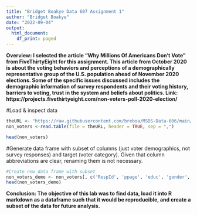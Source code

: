 ```yaml
---
title: "Bridget Boakye Data 607 Assignment 1"
author: "Bridget Boakye"
date: "2022-09-04"
output:
  html_document:
    df_print: paged
---
```


**Overview: I selected the article "Why Millions Of Americans Don’t Vote" from FiveThirtyEight for this assignment. This article from October 2020 is about the voting behaviors and perceptions of a demographically representative group of the U.S. population ahead of November 2020 elections. Some of the specific issues discussed includes the demographic information of survey respondents and their voting history, barriers to voting, trust in the system and beliefs about politics. Link: https://projects.fivethirtyeight.com/non-voters-poll-2020-election/**

#Load & inspect data

```r
theURL <- "https://raw.githubusercontent.com/breboa/MSDS-Data-606/main/nonvoters_data.csv"
non_voters <-read.table(file = theURL, header = TRUE, sep = ",")

head(non_voters)
```

#Generate data frame with subset of columns (just voter demographics, not survey responses) and target (voter category). Given that column abbreviations are clear, renaming them is not necessary. 

```r
#Create new data frame with subset 
non_voters_demo <- non_voters[, c('RespId', 'ppage', 'educ', 'gender', 'race', 'income_cat', 'weight', 'voter_category')]
head(non_voters_demo)
```

**Conclusion: The objective of this lab was to find data, load it into R markdown as a dataframe such that it would be reproducible, and create a subset of the data for future analysis.**

